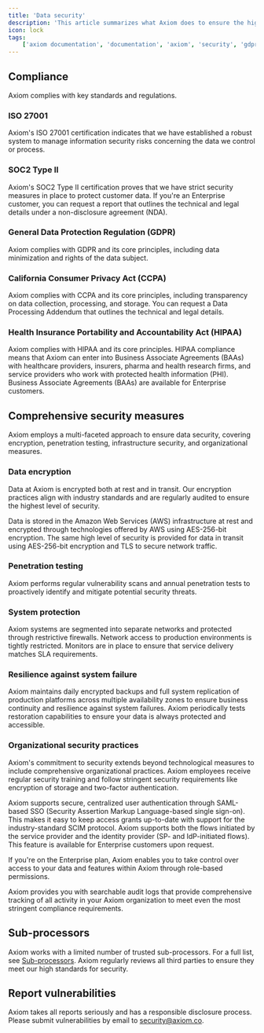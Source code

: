 ```yaml
---
title: 'Data security'
description: 'This article summarizes what Axiom does to ensure the highest standards of information security and data protection.'
icon: lock
tags:
    ['axiom documentation', 'documentation', 'axiom', 'security', 'gdpr', 'ccpa', 'ISO 27001', 'SOC2 Type II']
---
```


## Compliance

Axiom complies with key standards and regulations.

### ISO 27001

Axiom's ISO 27001 certification indicates that we have established a robust system to manage information security risks concerning the data we control or process.

### SOC2 Type II

Axiom's SOC2 Type II certification proves that we have strict security measures in place to protect customer data. If you're an Enterprise customer, you can request a report that outlines the technical and legal details under a non-disclosure agreement (NDA).

### General Data Protection Regulation (GDPR)

Axiom complies with GDPR and its core principles, including data minimization and rights of the data subject.

### California Consumer Privacy Act (CCPA)

Axiom complies with CCPA and its core principles, including transparency on data collection, processing, and storage. You can request a Data Processing Addendum that outlines the technical and legal details.

### Health Insurance Portability and Accountability Act (HIPAA)

Axiom complies with HIPAA and its core principles. HIPAA compliance means that Axiom can enter into Business Associate Agreements (BAAs) with healthcare providers, insurers, pharma and health research firms, and service providers who work with protected health information (PHI). Business Associate Agreements (BAAs) are available for Enterprise customers.

## Comprehensive security measures

Axiom employs a multi-faceted approach to ensure data security, covering encryption, penetration testing, infrastructure security, and organizational measures.

### Data encryption

Data at Axiom is encrypted both at rest and in transit. Our encryption practices align with industry standards and are regularly audited to ensure the highest level of security.

Data is stored in the Amazon Web Services (AWS) infrastructure at rest and encrypted through technologies offered by AWS using AES-256-bit encryption. The same high level of security is provided for data in transit using AES-256-bit encryption and TLS to secure network traffic.

### Penetration testing

Axiom performs regular vulnerability scans and annual penetration tests to proactively identify and mitigate potential security threats.

### System protection

Axiom systems are segmented into separate networks and protected through restrictive firewalls. Network access to production environments is tightly restricted. Monitors are in place to ensure that service delivery matches SLA requirements.

### Resilience against system failure

Axiom maintains daily encrypted backups and full system replication of production platforms across multiple availability zones to ensure business continuity and resilience against system failures. Axiom periodically tests restoration capabilities to ensure your data is always protected and accessible.

### Organizational security practices

Axiom's commitment to security extends beyond technological measures to include comprehensive organizational practices. Axiom employees receive regular security training and follow stringent security requirements like encryption of storage and two-factor authentication.

Axiom supports secure, centralized user authentication through SAML-based SSO (Security Assertion Markup Language-based single sign-on). This makes it easy to keep access grants up-to-date with support for the industry-standard SCIM protocol. Axiom supports both the flows initiated by the service provider and the identity provider (SP- and IdP-initiated flows). This feature is available for Enterprise customers upon request.

If you're on the Enterprise plan, Axiom enables you to take control over access to your data and features within Axiom through role-based permissions.

Axiom provides you with searchable audit logs that provide comprehensive tracking of all activity in your Axiom organization to meet even the most stringent compliance requirements.

## Sub-processors

Axiom works with a limited number of trusted sub-processors. For a full list, see [Sub-processors](https://axiom.co/sub-processors). Axiom regularly reviews all third parties to ensure they meet our high standards for security.

## Report vulnerabilities

Axiom takes all reports seriously and has a responsible disclosure process. Please submit vulnerabilities by email to security@axiom.co.